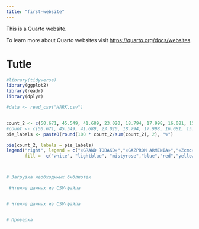 ```yaml
---
title: "first-website"
---
```


This is a Quarto website.

To learn more about Quarto websites visit <https://quarto.org/docs/websites>.

# Tutle

```r
#library(tidyverse)
library(ggplot2)
library(readr) 
library(dplyr)

#data <- read_csv("HARK.csv")


count_2 <- c(50.671, 45.549, 41.689, 23.020, 18.794, 17.998, 16.081, 15.224, 14.707, 13.014)
#count <- c(50.671, 45.549, 41.689, 23.020, 18.794, 17.998, 16.081, 15.224, 14.707, 13.014)
pie_labels <- paste0(round(100 * count_2/sum(count_2), 2), "%")

pie(count_2, labels = pie_labels)
legend("right", legend = c("«GRAND TOBAKO»","«GAZPROM ARMENIA»","«Zcmc»","«GEOPROMAYNING GOLD»","«MASIS TOBAK»","«SIPIES OIL»","«FLESH»","«PHILLIP MORRIES»","«JTI ARMENIA»","«MTS ARMENIA»"),
       fill =  c("white", "lightblue", "mistyrose","blue","red","yellow","black","green","orange"))



# Загрузка необходимых библиотек

 #Чтение данных из CSV-файла


# Чтение данных из CSV-файла


# Проверка 
```

